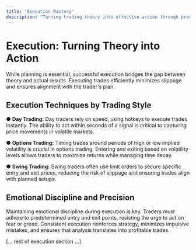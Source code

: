```yaml
---
title: "Execution Mastery"
description: "Turning trading theory into effective action through precise execution"
---
```


# Execution: Turning Theory into Action

While planning is essential, successful execution bridges the gap between theory and actual results. Executing trades efficiently minimizes slippage and ensures alignment with the trader's plan.

## Execution Techniques by Trading Style

● **Day Trading:** Day traders rely on speed, using hotkeys to execute trades instantly. The ability to act within seconds of a signal is critical to capturing price movements in volatile markets.

● **Options Trading:** Timing trades around periods of high or low implied volatility is crucial in options trading. Entering and exiting based on volatility levels allows traders to maximize returns while managing time decay.

● **Swing Trading:** Swing traders often use limit orders to secure specific entry and exit prices, reducing the risk of slippage and ensuring trades align with planned setups.

## Emotional Discipline and Precision

Maintaining emotional discipline during execution is key. Traders must adhere to predetermined entry and exit points, resisting the urge to act on fear or greed. Consistent execution reinforces strategy, minimizes impulsive mistakes, and ensures that analysis translates into profitable trades.

[... rest of execution section ...] 